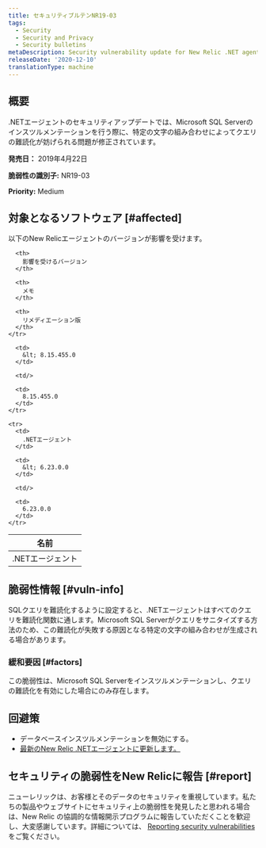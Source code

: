 ```yaml
---
title: セキュリティブルテンNR19-03
tags:
  - Security
  - Security and Privacy
  - Security bulletins
metaDescription: Security vulnerability update for New Relic .NET agent.
releaseDate: '2020-12-10'
translationType: machine
---
```


## 概要

.NETエージェントのセキュリティアップデートでは、Microsoft SQL Serverのインスツルメンテーションを行う際に、特定の文字の組み合わせによってクエリの難読化が妨げられる問題が修正されています。

**発売日：** 2019年4月22日

**脆弱性の識別子:** NR19-03

**Priority:** Medium

## 対象となるソフトウェア [#affected]

以下のNew Relicエージェントのバージョンが影響を受けます。

<table>
  <thead>
    <tr>
      <th>
        名前
      </th>

      <th>
        影響を受けるバージョン
      </th>

      <th>
        メモ
      </th>

      <th>
        リメディエーション版
      </th>
    </tr>
  </thead>

  <tbody>
    <tr>
      <td>
        .NETエージェント
      </td>

      <td>
        &lt; 8.15.455.0
      </td>

      <td/>

      <td>
        8.15.455.0
      </td>
    </tr>

    <tr>
      <td>
        .NETエージェント
      </td>

      <td>
        &lt; 6.23.0.0
      </td>

      <td/>

      <td>
        6.23.0.0
      </td>
    </tr>
  </tbody>
</table>

## 脆弱性情報 [#vuln-info]

SQLクエリを難読化するように設定すると、.NETエージェントはすべてのクエリを難読化関数に通します。Microsoft SQL Serverがクエリをサニタイズする方法のため、この難読化が失敗する原因となる特定の文字の組み合わせが生成される場合があります。

### 緩和要因 [#factors]

この脆弱性は、Microsoft SQL Serverをインスツルメンテーションし、クエリの難読化を有効にした場合にのみ存在します。

## 回避策

* データベースインスツルメンテーションを無効にする。
* [最新のNew Relic .NETエージェントに更新します。](/docs/agents/net-agent/installation/update-net-agent)

## セキュリティの脆弱性をNew Relicに報告 [#report]

ニューレリックは、お客様とそのデータのセキュリティを重視しています。私たちの製品やウェブサイトにセキュリティ上の脆弱性を発見したと思われる場合は、New Relic の協調的な情報開示プログラムに報告していただくことを歓迎し、大変感謝しています。詳細については、 [Reporting security vulnerabilities](/docs/security/new-relic-security/data-privacy/reporting-security-vulnerabilities) をご覧ください。
